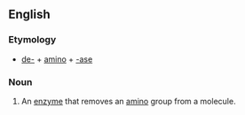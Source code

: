 ==English==

===Etymology===
*[[de-]] + [[amino]] + [[-ase]]

===Noun===
{{en-noun}}

# An [[enzyme]] that removes an [[amino]] group from a molecule.